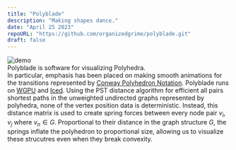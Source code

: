 ```yaml
---
title: "Polyblade"
description: "Making shapes dance."
date: "April 25 2023"
repoURL: "https://github.com/organizedgrime/polyblade.git"
draft: false
---
```

![demo](./demo.gif)
<br/>
Polyblade is software for visualizing Polyhedra. 
<br/>
In particular, emphasis has been placed on making smooth animations for the transitions represented by [Conway Polyhedron Notation](https://en.wikipedia.org/wiki/Conway_polyhedron_notation). 
Polyblade runs on [WGPU](https://github.com/gfx-rs/wgpu) and [Iced](https://github.com/iced-rs/iced).
Using the PST distance algorithm for efficient all pairs shortest paths in the unweighted undirected graphs represented by polyhedra, none of the vertex position data is deterministic. Instead, this distance matrix is used to create spring forces between every node pair $v_i, v_j$ where $v_n \in G$. Proportional to their distance in the graph structure $G$, the springs inflate the polyhedron to proportional size, allowing us to visualize these strucutres even when they break convexity. 
